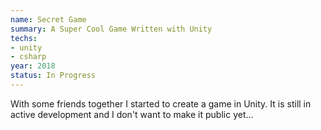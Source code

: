 ```yaml
---
name: Secret Game
summary: A Super Cool Game Written with Unity
techs:
- unity
- csharp
year: 2018
status: In Progress
---
```

With some friends together I started to create a game in Unity. It is still in active development and I don't want to make it public yet...

